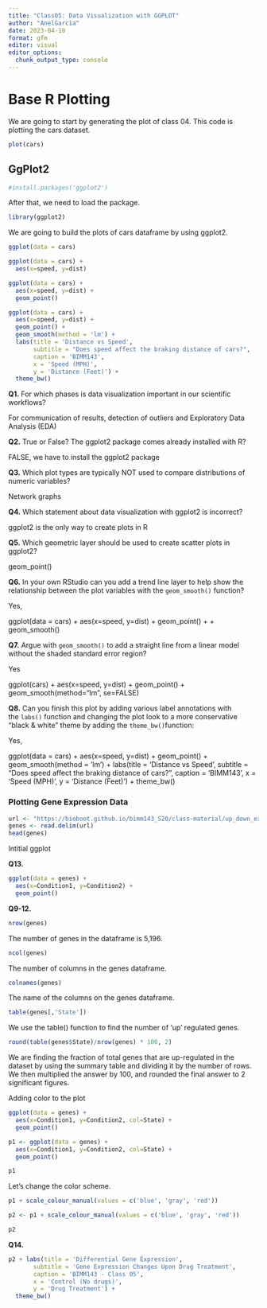```yaml
---
title: "Class05: Data Visualization with GGPLOT"
author: "AnelGarcia"
date: 2023-04-19
format: gfm
editor: visual
editor_options: 
  chunk_output_type: console
---
```


# Base R Plotting

We are going to start by generating the plot of class 04. This code is plotting the cars dataset.

```r
plot(cars)
```

## GgPlot2

```r
#install.packages('ggplot2')
```

After that, we need to load the package.

```r
library(ggplot2)
```

We are going to build the plots of cars dataframe by using ggplot2.

```r
ggplot(data = cars)

ggplot(data = cars) + 
  aes(x=speed, y=dist)

ggplot(data = cars) + 
  aes(x=speed, y=dist) + 
  geom_point()

ggplot(data = cars) + 
  aes(x=speed, y=dist) + 
  geom_point() + 
  geom_smooth(method = 'lm') + 
  labs(title = 'Distance vs Speed', 
       subtitle = "Does speed affect the braking distance of cars?", 
       caption = 'BIMM143', 
       x = 'Speed (MPH)', 
       y = 'Distance (Feet)') + 
  theme_bw()

```

**Q1.** For which phases is data visualization important in our scientific workflows?

For communication of results, detection of outliers and Exploratory Data Analysis (EDA)

**Q2.** True or False? The ggplot2 package comes already installed with R?

FALSE, we have to install the ggplot2 package

**Q3.** Which plot types are typically NOT used to compare distributions of numeric variables?

Network graphs

**Q4.** Which statement about data visualization with ggplot2 is incorrect?

ggplot2 is the only way to create plots in R

**Q5.** Which geometric layer should be used to create scatter plots in ggplot2?

geom_point()

**Q6.** In your own RStudio can you add a trend line layer to help show the relationship between the plot variables with the `geom_smooth()` function?

Yes,

ggplot(data = cars) + aes(x=speed, y=dist) + geom_point() + + geom_smooth()

**Q7.** Argue with `geom_smooth()` to add a straight line from a linear model without the shaded standard error region?

Yes

ggplot(cars) + aes(x=speed, y=dist) + geom_point() + geom_smooth(method="lm", se=FALSE)

**Q8.** Can you finish this plot by adding various label annotations with the `labs()` function and changing the plot look to a more conservative "black & white" theme by adding the `theme_bw()`function:

Yes,

ggplot(data = cars) + aes(x=speed, y=dist) + geom_point() + geom_smooth(method = 'lm') + labs(title = 'Distance vs Speed', subtitle = "Does speed affect the braking distance of cars?", caption = 'BIMM143', x = 'Speed (MPH)', y = 'Distance (Feet)') + theme_bw()

### Plotting Gene Expression Data

```r
url <- "https://bioboot.github.io/bimm143_S20/class-material/up_down_expression.txt"
genes <- read.delim(url)
head(genes)

```

Intitial ggplot

**Q13.**

```r
ggplot(data = genes) + 
  aes(x=Condition1, y=Condition2) + 
  geom_point()
```

**Q9-12.**

```r
nrow(genes)
```

The number of genes in the dataframe is 5,196.

```r
ncol(genes)
```

The number of columns in the genes dataframe.

```r
colnames(genes)
```

The name of the columns on the genes dataframe.

```r
table(genes[,'State'])

```

We use the table() function to find the number of 'up' regulated genes.

```r
round(table(genes$State)/nrow(genes) * 100, 2)
```

We are finding the fraction of total genes that are up-regulated in the dataset by using the summary table and dividing it by the number of rows. We then multiplied the answer by 100, and rounded the final answer to 2 significant figures.

Adding color to the plot

```r
ggplot(data = genes) + 
  aes(x=Condition1, y=Condition2, col=State) + 
  geom_point()

p1 <- ggplot(data = genes) + 
  aes(x=Condition1, y=Condition2, col=State) + 
  geom_point()

p1
```

Let's change the color scheme.

```r
p1 + scale_colour_manual(values = c('blue', 'gray', 'red'))

p2 <- p1 + scale_colour_manual(values = c('blue', 'gray', 'red'))

p2

```

**Q14.**

```r
p2 + labs(title = 'Differential Gene Expression', 
       subtitle = 'Gene Expression Changes Upon Drug Treatment', 
       caption = 'BIMM143 - Class 05', 
       x = 'Control (No drugs)', 
       y = 'Drug Treatment') +
  theme_bw()
```
